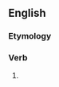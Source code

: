 ==English==

===Etymology===
{{suffix|en|laugh|est|nocat=1}}

===Verb===
{{head|en|verb form}}

# {{en-archaic second-person singular of|laugh|lang=en}}